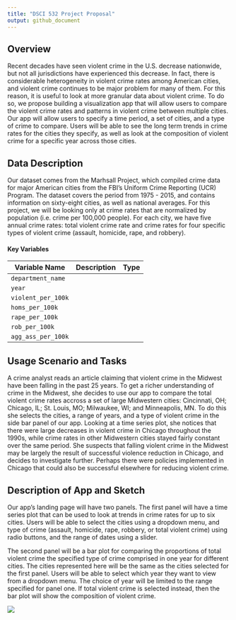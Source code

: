 ```yaml
---
title: "DSCI 532 Project Proposal"
output: github_document
---
```



## Overview

Recent decades have seen violent crime in the U.S. decrease nationwide, but not all jurisdictions have experienced this decrease. In fact, there is considerable heterogeneity in violent crime rates among American cities, and violent crime continues to be major problem for many of them. For this reason, it is useful to look at more granular data about violent crime. To do so, we propose building a visualization app that will allow users to compare the violent crime rates and patterns in violent crime between multiple cities. Our app will allow users to specify a time period, a set of cities, and a type of crime to compare. Users will be able to see the long term trends in crime rates for the cities they specify, as well as look at the composition of violent crime for a specific year across those cities.  


## Data Description

Our dataset comes from the Marhsall Project, which compiled crime data  for major American cities from the FBI's Uniform Crime Reporting (UCR) Program. The dataset covers the period from 1975 - 2015, and contains information on sixty-eight cities, as well as national averages. For this project, we will be looking only at crime rates that are normalized by population (i.e. crime per 100,000 people). For each city, we have five annual crime rates: total violent crime rate and crime rates for four specific types of violent crime (assault, homicide, rape, and robbery).


#### Key Variables
|Variable Name |Description |Type |
|---------|------------|-----|
|`department_name`| | |
|`year`| | |
|`violent_per_100k`| | |
|`homs_per_100k`| | |
|`rape_per_100k`| | |
|`rob_per_100k` | | |
|`agg_ass_per_100k`| | |

## Usage Scenario and Tasks

A crime analyst reads an article claiming that violent crime in the Midwest have been falling in the past 25 years. To get a richer understanding of crime in the Midwest, she decides to use our app to compare the total violent crime rates accross a set of large Midwestern cities: Cincinnati, OH;  Chicago, IL; St. Louis, MO;  Milwaukee, WI; and Minneapolis, MN. To do this she selects the cities, a range of years, and a type of violent crime in the side bar panel of our app. Looking at a time series plot, she notices that there were large decreases in violent crime in Chicago throughout the 1990s, while crime rates in other Midwestern cities stayed fairly constant over the same period. She suspects that falling violent crime in the Midwest may be largely the result of successful violence reduction in Chicago, and decides to investigate further. Perhaps there were policies implemented in Chicago that could also be successful elsewhere for reducing violent crime.  


## Description of App and Sketch

Our app's landing page will have two panels. The first panel will have a time series plot that can be used to look at trends in crime rates for up to six cities. Users will be able to select the cities using a dropdown menu, and type of crime (assault, homicide, rape, robbery, or total violent crime) using radio buttons, and the range of dates using a slider.

The second panel will be a bar plot for comparing the proportions of total violent crime the specified type of crime comprised in one year for different cities. The cities represented here will be the same as the cities selected for the first panel. Users will be able to select which year they want to view from a dropdown menu. The choice of year will be limited to the range specified for panel one. If total violent crime is selected instead, then the bar plot will show the composition of violent crime. 

![](../img/AppSketch.png)



